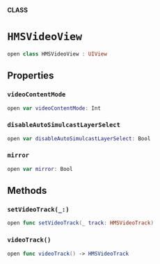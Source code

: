 **CLASS**

# `HMSVideoView`

```swift
open class HMSVideoView : UIView
```

## Properties

### `videoContentMode`

```swift
open var videoContentMode: Int
```

### `disableAutoSimulcastLayerSelect`

```swift
open var disableAutoSimulcastLayerSelect: Bool
```

### `mirror`
```swift
open var mirror: Bool
```

## Methods

### `setVideoTrack(_:)`

```swift
open func setVideoTrack(_ track: HMSVideoTrack)
```

### `videoTrack()`
```swift
open func videoTrack() -> HMSVideoTrack
```
